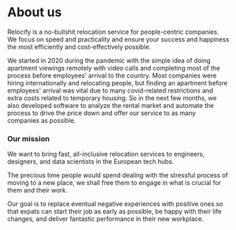 # About us

Relocify is a no-bullshit relocation service for people-centric companies. We focus on speed and practicality and ensure your success and happiness the most efficiently and cost-effectively possible.


We started in 2020 during the pandemic with the simple idea of doing apartment viewings remotely with video calls and completing most of the process before employees' arrival to the country. Most companies were hiring internationally and relocating people, but finding an apartment before employees' arrival was vital due to many covid-related restrictions and extra costs related to temporary housing. So in the next few months, we also developed software to analyze the rental market and automate the process to drive the price down and offer our service to as many companies as possible.

### Our mission
We want to bring fast, all-inclusive relocation services to engineers, designers, and data scientists in the European tech hubs.

The precious time people would spend dealing with the stressful process of moving to a new place, we shall free them to engage in what is crucial for them and their work.

Our goal is to replace eventual negative experiences with positive ones so that expats can start their job as early as possible, be happy with their life changes, and deliver fantastic performance in their new workplace.

[//]: # (# Our team)
